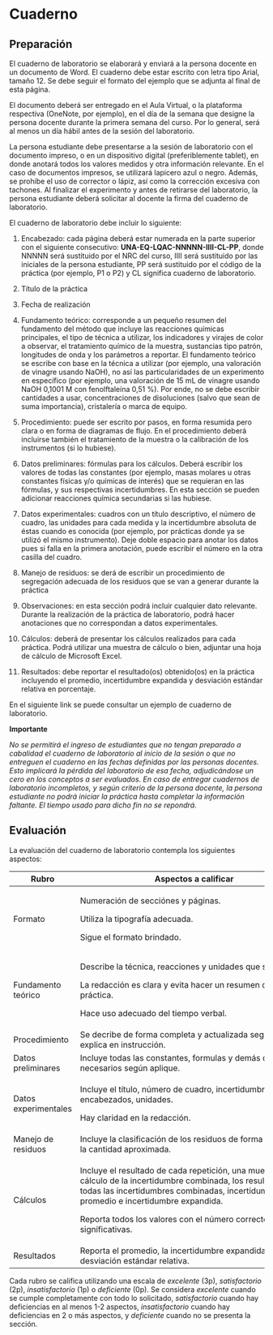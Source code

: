 # Cuaderno

## Preparación

El cuaderno de laboratorio se elaborará y enviará a la persona docente en un documento de Word. El cuaderno debe estar escrito con letra tipo Arial, tamaño 12. Se debe seguir el formato del ejemplo que se adjunta al final de esta página.

El documento deberá ser entregado en el Aula Virtual, o la plataforma respectiva (OneNote, por ejemplo), en el día de la semana que designe la persona docente durante la primera semana del curso. Por lo general, será al menos un día hábil antes de la sesión del laboratorio.

La persona estudiante debe presentarse a la sesión de laboratorio con el documento impreso, o en un dispositivo digital (preferiblemente tablet), en donde anotará todos los valores medidos y otra información relevante. En el caso de documentos impresos, se utilizará lapicero azul o negro. Además, se prohíbe el uso de corrector o lápiz, así como la corrección excesiva con tachones. Al finalizar el experimento y antes de retirarse del laboratorio, la persona estudiante deberá solicitar al docente la firma del cuaderno de laboratorio.

El cuaderno de laboratorio debe incluir lo siguiente:

1.  Encabezado: cada página deberá estar numerada en la parte superior con el siguiente consecutivo: **UNA-EQ-LQAC-NNNNN-IIII-CL-PP**, donde NNNNN será sustituido por el NRC del curso, IIII será sustituido por las iniciales de la persona estudiante, PP será sustituido por el código de la práctica (por ejemplo, P1 o P2) y CL significa cuaderno de laboratorio.

2.  Título de la práctica

3.  Fecha de realización

4.  Fundamento teórico: corresponde a un pequeño resumen del fundamento del método que incluye las reacciones químicas principales, el tipo de técnica a utilizar, los indicadores y virajes de color a observar, el tratamiento químico de la muestra, sustancias tipo patrón, longitudes de onda y los parámetros a reportar. El fundamento teórico se escribe con base en la técnica a utilizar (por ejemplo, una valoración de vinagre usando NaOH), no así las particularidades de un experimento en específico (por ejemplo, una valoración de 15 mL de vinagre usando NaOH 0,1001 M con fenolftaleína 0,51 %). Por ende, no se debe escribir cantidades a usar, concentraciones de disoluciones (salvo que sean de suma importancia), cristalería o marca de equipo.

5.  Procedimiento: puede ser escrito por pasos, en forma resumida pero clara o en forma de diagramas de flujo. En el procedimiento deberá incluirse también el tratamiento de la muestra o la calibración de los instrumentos (si lo hubiese).

6.  Datos preliminares: fórmulas para los cálculos. Deberá escribir los valores de todas las constantes (por ejemplo, masas molares u otras constantes físicas y/o químicas de interés) que se requieran en las fórmulas, y sus respectivas incertidumbres. En esta sección se pueden adicionar reacciones química secundarias si las hubiese.

7.  Datos experimentales: cuadros con un título descriptivo, el número de cuadro, las unidades para cada medida y la incertidumbre absoluta de éstas cuando es conocida (por ejemplo, por prácticas donde ya se utilizó el mismo instrumento). Deje doble espacio para anotar los datos pues si falla en la primera anotación, puede escribir el número en la otra casilla del cuadro.

8.  Manejo de residuos: se derá de escribir un procedimiento de segregación adecuada de los residuos que se van a generar durante la práctica

9.  Observaciones: en esta sección podrá incluir cualquier dato relevante. Durante la realización de la práctica de laboratorio, podrá hacer anotaciones que no correspondan a datos experimentales.

10. Cálculos: deberá de presentar los cálculos realizados para cada práctica. Podrá utilizar una muestra de cálculo o bien, adjuntar una hoja de cálculo de Microsoft Excel.

11. Resultados: debe reportar el resultado(os) obtenido(os) en la práctica incluyendo el promedio, incertidumbre expandida y desviación estándar relativa en porcentaje.

En el siguiente link se puede consultar un ejemplo de cuaderno de laboratorio.

**Importante**

*No se permitirá el ingreso de estudiantes que no tengan preparado a cabalidad el cuaderno de laboratorio al inicio de la sesión o que no entreguen el cuaderno en las fechas definidas por las personas docentes. Esto implicará la pérdida del laboratorio de esa fecha, adjudicándose un cero en los conceptos a ser evaluados. En caso de entregar cuadernos de laboratorio incompletos, y según criterio de la persona docente, la persona estudiante no podrá iniciar la práctica hasta completar la información faltante. El tiempo usado para dicho fin no se repondrá.*

## Evaluación

La evaluación del cuaderno de laboratorio contempla los siguientes aspectos:

+----------------------+-------------------------------------------------------------------------------------------------------------------------------------------------------------------------------------------------------------+----+
| **Rubro**            | Aspectos a calificar                                                                                                                                                                                        | \% |
+======================+=============================================================================================================================================================================================================+====+
| Formato              | Numeración de secciónes y páginas.                                                                                                                                                                          | 5  |
|                      |                                                                                                                                                                                                             |    |
|                      | Utiliza la tipografía adecuada.                                                                                                                                                                             |    |
|                      |                                                                                                                                                                                                             |    |
|                      | Sigue el formato brindado.                                                                                                                                                                                  |    |
+----------------------+-------------------------------------------------------------------------------------------------------------------------------------------------------------------------------------------------------------+----+
| Fundamento teórico   | Describe la técnica, reacciones y unidades que se reportan.                                                                                                                                                 | 20 |
|                      |                                                                                                                                                                                                             |    |
|                      | La redacción es clara y evita hacer un resumen de la práctica.                                                                                                                                              |    |
|                      |                                                                                                                                                                                                             |    |
|                      | Hace uso adecuado del tiempo verbal.                                                                                                                                                                        |    |
+----------------------+-------------------------------------------------------------------------------------------------------------------------------------------------------------------------------------------------------------+----+
| Procedimiento        | Se decribe de forma completa y actualizada según se explica en instrucción.                                                                                                                                 | 5  |
+----------------------+-------------------------------------------------------------------------------------------------------------------------------------------------------------------------------------------------------------+----+
| Datos preliminares   | Incluye todas las constantes, formulas y demás datos necesarios según aplique.                                                                                                                              | 5  |
+----------------------+-------------------------------------------------------------------------------------------------------------------------------------------------------------------------------------------------------------+----+
| Datos experimentales | Incluye el título, número de cuadro, incertidumbres, encabezados, unidades.                                                                                                                                 | 20 |
|                      |                                                                                                                                                                                                             |    |
|                      | Hay claridad en la redacción.                                                                                                                                                                               |    |
+----------------------+-------------------------------------------------------------------------------------------------------------------------------------------------------------------------------------------------------------+----+
| Manejo de residuos   | Incluye la clasificación de los residuos de forma correcta y la cantidad aproximada.                                                                                                                        | 5  |
+----------------------+-------------------------------------------------------------------------------------------------------------------------------------------------------------------------------------------------------------+----+
| Cálculos             | Incluye el resultado de cada repetición, una muestra de cálculo de la incertidumbre combinada, los resultados de todas las incertidumbres combinadas, incertidumbre del promedio e incertidumbre expandida. | 35 |
|                      |                                                                                                                                                                                                             |    |
|                      | Reporta todos los valores con el número correcto de cifras significativas.                                                                                                                                  |    |
+----------------------+-------------------------------------------------------------------------------------------------------------------------------------------------------------------------------------------------------------+----+
| Resultados           | Reporta el promedio, la incertidumbre expandida y la desviación estándar relativa.                                                                                                                          | 5  |
+----------------------+-------------------------------------------------------------------------------------------------------------------------------------------------------------------------------------------------------------+----+

Cada rubro se califica utilizando una escala de *excelente* (3p), *satisfactorio* (2p), *insatisfactorio* (1p) o *deficiente* (0p). Se considera *excelente* cuando se cumple completamente con todo lo solicitado, *satisfactorio* cuando hay deficiencias en al menos 1-2 aspectos, *insatisfactorio* cuando hay deficiencias en 2 o más aspectos, y *deficiente* cuando no se presenta la sección.
